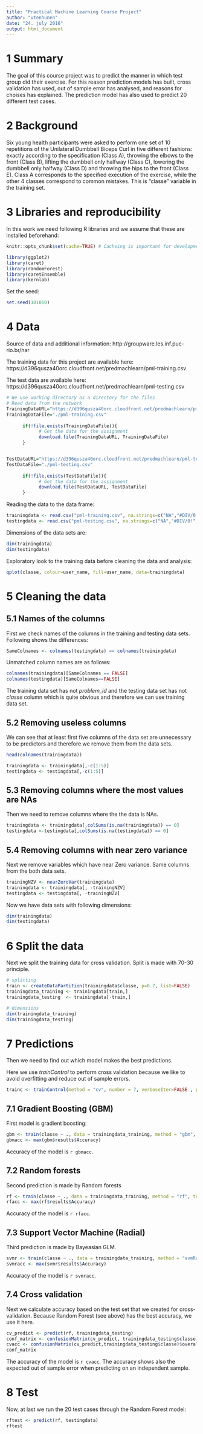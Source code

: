 ```yaml
---
title: "Practical Machine Learning Course Project"
author: "vtenhunen"
date: "24. july 2016"
output: html_document
---
```



# 1 Summary

The goal of this course project was to predict the manner in which test group did their exercise. For this reason prediction models has built, cross validation has used, out of sample error has analysed, and reasons for choises has explained. The prediction model has also used to predict 20 different test cases. 

# 2 Background

Six young health participants were asked to perform one set of 10 repetitions of the Unilateral Dumbbell Biceps Curl in five different fashions: exactly according to the specification (Class A), throwing the elbows to the front (Class B), lifting the dumbbell only halfway (Class C), lowering the dumbbell only halfway (Class D) and throwing the hips to the front (Class E). Class A corresponds to the specified execution of the exercise, while the other 4 classes correspond to common mistakes. This is "classe" variable in the training set. 

# 3 Libraries and reproducibility

In this work we need following R libraries and we assume that these are installed beforehand:

```r
knitr::opts_chunk$set(cache=TRUE) # Cacheing is important for development speed here

library(ggplot2)
library(caret)
library(randomForest)
library(caretEnsemble)
library(kernlab)
```

Set the seed:

```r
set.seed(101010)

```

# 4 Data

Source of data and additional information: http://groupware.les.inf.puc-rio.br/har

The training data for this project are available here:
https://d396qusza40orc.cloudfront.net/predmachlearn/pml-training.csv

The test data are available here:
https://d396qusza40orc.cloudfront.net/predmachlearn/pml-testing.csv

```r
# We use working directory as a directory for the files
# Read data from the network
TrainingDataURL="https://d396qusza40orc.cloudfront.net/predmachlearn/pml-training.csv"
TrainingDataFile="./pml-training.csv"
      
      if(!file.exists(TrainingDataFile)){
            # Get the data for the assignment
            download.file(TrainingDataURL, TrainingDataFile)
      }


TestDataURL="https://d396qusza40orc.cloudfront.net/predmachlearn/pml-testing.csv"
TestDataFile="./pml-testing.csv"
      
      if(!file.exists(TestDataFile)){
            # Get the data for the assignment
            download.file(TestDataURL, TestDataFile)
      }


```

Reading the data to the data frame:
```r
trainingdata <- read.csv("pml-training.csv", na.strings=c("NA","#DIV/0!",""))
testingdata <- read.csv("pml-testing.csv", na.strings=c("NA","#DIV/0!",""))
```

Dimensions of the data sets are:
```r
dim(trainingdata)
dim(testingdata)
```

Exploratory look to the training data before cleaning the data and analysis:

```r
qplot(classe, colour=user_name, fill=user_name, data=trainingdata)
```

# 5 Cleaning the data

## 5.1 Names of the columns

First we check names of the columns in the training and testing data sets. Following shows the differences:

```r
SameColnames <- colnames(testingdata) == colnames(trainingdata)
```

Unmatched column names are as follows:

```r
colnames(trainingdata)[SameColnames == FALSE]
colnames(testingdata)[SameColnames==FALSE]
```

The training data set has not *problem_id* and the testing data set has not *classe* column which is quite obvious and therefore we can use training data set.

## 5.2 Removing useless columns

We can see that at least first five columns of the data set are unnecessary to be predictors and therefore we remove them from the data sets.

```r
head(colnames(trainingdata))
``` 

```r
trainingdata <- trainingdata[,-c(1:5)]
testingdata <- testingdata[,-c(1:5)]
```


## 5.3 Removing columns where the most values are NAs

Then we need to remove columns where the the data is NAs.

```r
trainingdata <- trainingdata[,colSums(is.na(trainingdata)) == 0]
testingdata <-testingdata[,colSums(is.na(testingdata)) == 0]
```


## 5.4 Removing columns with near zero variance

Next we remove variables which have near Zero variance. Same columns from the both data sets.

```r
trainingNZV <- nearZeroVar(trainingdata)
trainingdata <- trainingdata[, -trainingNZV]
testingdata <- testingdata[, -trainingNZV]
```

Now we have data sets with following dimensions:

```r
dim(trainingdata)
dim(testingdata)
```

# 6 Split the data

Next we split the training data for cross validation. Split is made with 70-30 principle.  

```r

# splitting
train <- createDataPartition(trainingdata$classe, p=0.7, list=FALSE)
trainingdata_training <- trainingdata[train,]
trainingdata_testing  <- trainingdata[-train,]

# dimensions
dim(trainingdata_training)
dim(trainingdata_testing)
```



# 7 Predictions

Then we need to find out which model makes the best predictions. 

Here we use *trainControl* to perform cross validation because we like to avoid overfitting and reduce out of sample errors. 

```r
trainc <- trainControl(method = "cv", number = 7, verboseIter=FALSE , preProcOptions="pca", allowParallel=TRUE)
```

## 7.1 Gradient Boosting (GBM)

First model is gradient boosting:

```r
gbm <- train(classe ~ ., data = trainingdata_training, method = "gbm", trControl= trainc)
gbmacc <- max(gbm$results$Accuracy)
```

Accuracy of the model is `r gbmacc`.


## 7.2 Random forests

Second prediction is made by Random forests

```r

rf <- train(classe ~ ., data = trainingdata_training, method = "rf", trControl= trainc)
rfacc <- max(rf$results$Accuracy)
```

Accuracy of the model is `r rfacc`.

## 7.3 Support Vector Machine (Radial)

Third prediction is made by Bayeasian GLM.

```r
svmr <- train(classe ~ ., data = trainingdata_training, method = "svmRadial", trControl= trainc)
svmracc <- max(svmr$results$Accuracy)
```

Accuracy of the model is `r svmracc`.

## 7.4 Cross validation

Next we calculate accuracy based on the test set that we created for cross-validation. Because Random Forest (see above) has the best accuracy, we use it here.

```r
cv_predict <- predict(rf, trainingdata_testing)
conf_matrix <- confusionMatrix(cv_predict, trainingdata_testing$classe)
cvacc <- confusionMatrix(cv_predict,trainingdata_testing$classe)$overall['Accuracy']
conf_matrix
```

The accuracy of the model is `r cvacc`. The accuracy shows also the expected out of sample error when predicting on an independent sample.

# 8 Test

Now, at last we run the 20 test cases through the Random Forest model:

```r
rftest <- predict(rf, testingdata)
rftest
```



